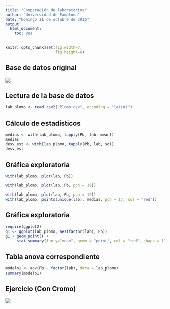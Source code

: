 ```yaml
---
title: "Comparación de laboratorios"
author: "Universidad de Pamplona"
date: "Domingo 11 de octubre de 2015"
output: 
  html_document: 
    toc: yes
---
```


```r
knitr::opts_chunk$set(fig.width=7, 
                      fig.height=6)
```


## Base de datos original

 ![](plomo.png) 


## Lectura de la base de datos

```r
lab_plomo <- read.csv2("Plomo.csv", encoding = "latin1")
```

## Cálculo de estadísticos

```r
medias <- with(lab_plomo, tapply(Pb, lab, mean))
medias
desv_est <- with(lab_plomo, tapply(Pb, lab, sd))
desv_est
```

## Gráfica exploratoria
```r
with(lab_plomo, plot(lab, Pb))

with(lab_plomo, plot(lab, Pb, pch = 19))

with(lab_plomo, plot(lab, Pb, pch = 19))
with(lab_plomo, points(unique(lab), medias, pch = 17, col = "red"))
```

## Gráfica exploratoria
```r
require(ggplot2)
g1 <- ggplot(lab_plomo, aes(factor(lab), Pb))
g1 + geom_point() +
     stat_summary(fun.y="mean", geom = "point", col = "red", shape = 17)
```

## Tabla anova correspondiente
```r
modelo1 <- aov(Pb ~ factor(lab), data = lab_plomo)
summary(modelo1)
```

## Ejercicio (Con Cromo)

 ![](cromo.png) 

